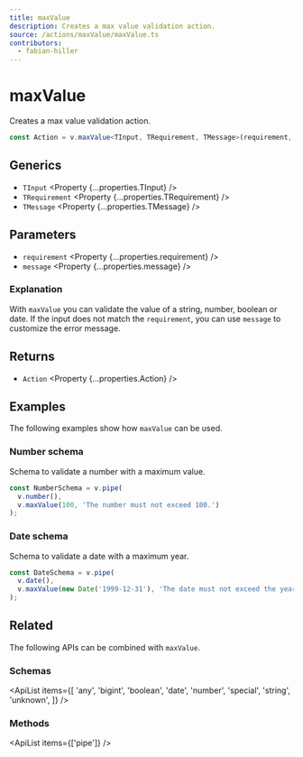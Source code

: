 ```yaml
---
title: maxValue
description: Creates a max value validation action.
source: /actions/maxValue/maxValue.ts
contributors:
  - fabian-hiller
---
```



# maxValue

Creates a max value validation action.

```ts
const Action = v.maxValue<TInput, TRequirement, TMessage>(requirement, message);
```

## Generics

- `TInput` <Property {...properties.TInput} />
- `TRequirement` <Property {...properties.TRequirement} />
- `TMessage` <Property {...properties.TMessage} />

## Parameters

- `requirement` <Property {...properties.requirement} />
- `message` <Property {...properties.message} />

### Explanation

With `maxValue` you can validate the value of a string, number, boolean or date. If the input does not match the `requirement`, you can use `message` to customize the error message.

## Returns

- `Action` <Property {...properties.Action} />

## Examples

The following examples show how `maxValue` can be used.

### Number schema

Schema to validate a number with a maximum value.

```ts
const NumberSchema = v.pipe(
  v.number(),
  v.maxValue(100, 'The number must not exceed 100.')
);
```

### Date schema

Schema to validate a date with a maximum year.

```ts
const DateSchema = v.pipe(
  v.date(),
  v.maxValue(new Date('1999-12-31'), 'The date must not exceed the year 1999.')
);
```

## Related

The following APIs can be combined with `maxValue`.

### Schemas

<ApiList
  items={[
    'any',
    'bigint',
    'boolean',
    'date',
    'number',
    'special',
    'string',
    'unknown',
  ]}
/>

### Methods

<ApiList items={['pipe']} />
